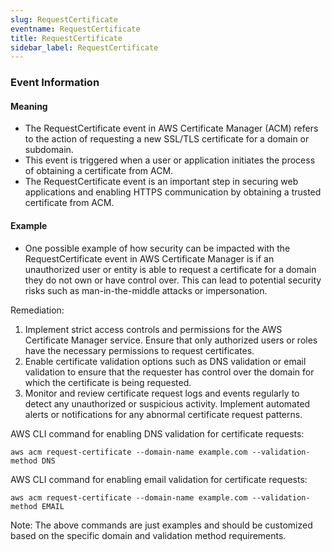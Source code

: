 ```yaml
--- 
slug: RequestCertificate
eventname: RequestCertificate
title: RequestCertificate
sidebar_label: RequestCertificate
---
```

                       



### Event Information

#### Meaning

- The RequestCertificate event in AWS Certificate Manager (ACM) refers to the action of requesting a new SSL/TLS certificate for a domain or subdomain.
- This event is triggered when a user or application initiates the process of obtaining a certificate from ACM.
- The RequestCertificate event is an important step in securing web applications and enabling HTTPS communication by obtaining a trusted certificate from ACM.

#### Example

- One possible example of how security can be impacted with the RequestCertificate event in AWS Certificate Manager is if an unauthorized user or entity is able to request a certificate for a domain they do not own or have control over. This can lead to potential security risks such as man-in-the-middle attacks or impersonation.

Remediation:
1. Implement strict access controls and permissions for the AWS Certificate Manager service. Ensure that only authorized users or roles have the necessary permissions to request certificates.
2. Enable certificate validation options such as DNS validation or email validation to ensure that the requester has control over the domain for which the certificate is being requested.
3. Monitor and review certificate request logs and events regularly to detect any unauthorized or suspicious activity. Implement automated alerts or notifications for any abnormal certificate request patterns.

AWS CLI command for enabling DNS validation for certificate requests:
```
aws acm request-certificate --domain-name example.com --validation-method DNS
```

AWS CLI command for enabling email validation for certificate requests:
```
aws acm request-certificate --domain-name example.com --validation-method EMAIL
```

Note: The above commands are just examples and should be customized based on the specific domain and validation method requirements.

 
